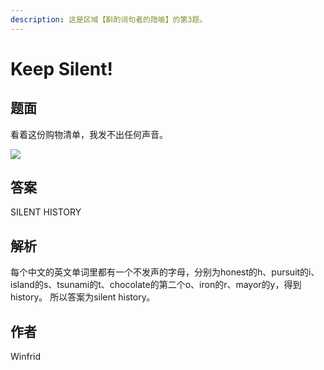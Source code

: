 ```yaml
---
description: 这是区域【斟酌词句者的隐喻】的第3题。
---
```


# Keep Silent!

## 题面

看着这份购物清单，我发不出任何声音。

![](./03-keep-silent.assets/image_1.webp)

## 答案

SILENT HISTORY

## 解析

每个中文的英文单词里都有一个不发声的字母，分别为honest的h、pursuit的i、island的s、tsunami的t、chocolate的第二个o、iron的r、mayor的y，得到history。 所以答案为silent history。

## 作者

Winfrid
